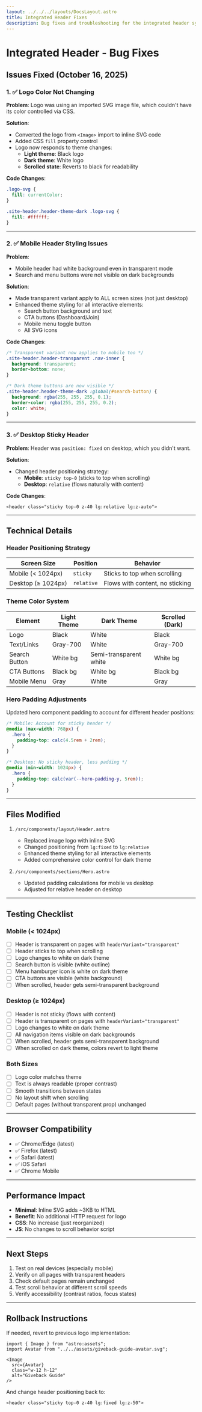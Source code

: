 ```yaml
---
layout: ../../../layouts/DocsLayout.astro
title: Integrated Header Fixes
description: Bug fixes and troubleshooting for the integrated header system
---
```


# Integrated Header - Bug Fixes

## Issues Fixed (October 16, 2025)

### 1. ✅ Logo Color Not Changing

**Problem**: Logo was using an imported SVG image file, which couldn't have its color controlled via CSS.

**Solution**: 
- Converted the logo from `<Image>` import to inline SVG code
- Added CSS `fill` property control
- Logo now responds to theme changes:
  - **Light theme**: Black logo
  - **Dark theme**: White logo
  - **Scrolled state**: Reverts to black for readability

**Code Changes**:
```css
.logo-svg {
  fill: currentColor;
}

.site-header.header-theme-dark .logo-svg {
  fill: #ffffff;
}
```

---

### 2. ✅ Mobile Header Styling Issues

**Problem**: 
- Mobile header had white background even in transparent mode
- Search and menu buttons were not visible on dark backgrounds

**Solution**:
- Made transparent variant apply to ALL screen sizes (not just desktop)
- Enhanced theme styling for all interactive elements:
  - Search button background and text
  - CTA buttons (Dashboard/Join)
  - Mobile menu toggle button
  - All SVG icons

**Code Changes**:
```css
/* Transparent variant now applies to mobile too */
.site-header.header-transparent .nav-inner {
  background: transparent;
  border-bottom: none;
}

/* Dark theme buttons are now visible */
.site-header.header-theme-dark :global(#search-button) {
  background: rgba(255, 255, 255, 0.1);
  border-color: rgba(255, 255, 255, 0.2);
  color: white;
}
```

---

### 3. ✅ Desktop Sticky Header

**Problem**: Header was `position: fixed` on desktop, which you didn't want.

**Solution**: 
- Changed header positioning strategy:
  - **Mobile**: `sticky top-0` (sticks to top when scrolling)
  - **Desktop**: `relative` (flows naturally with content)

**Code Changes**:
```astro
<header class="sticky top-0 z-40 lg:relative lg:z-auto">
```

---

## Technical Details

### Header Positioning Strategy

| Screen Size | Position | Behavior |
|-------------|----------|----------|
| Mobile (< 1024px) | `sticky` | Sticks to top when scrolling |
| Desktop (≥ 1024px) | `relative` | Flows with content, no sticking |

### Theme Color System

| Element | Light Theme | Dark Theme | Scrolled (Dark) |
|---------|-------------|------------|-----------------|
| Logo | Black | White | Black |
| Text/Links | Gray-700 | White | Gray-700 |
| Search Button | White bg | Semi-transparent white | White bg |
| CTA Buttons | Black bg | White bg | Black bg |
| Mobile Menu | Gray | White | Gray |

### Hero Padding Adjustments

Updated hero component padding to account for different header positions:

```css
/* Mobile: Account for sticky header */
@media (max-width: 768px) {
  .hero {
    padding-top: calc(4.5rem + 2rem);
  }
}

/* Desktop: No sticky header, less padding */
@media (min-width: 1024px) {
  .hero {
    padding-top: calc(var(--hero-padding-y, 5rem));
  }
}
```

---

## Files Modified

1. `/src/components/layout/Header.astro`
   - Replaced image logo with inline SVG
   - Changed positioning from `lg:fixed` to `lg:relative`
   - Enhanced theme styling for all interactive elements
   - Added comprehensive color control for dark theme

2. `/src/components/sections/Hero.astro`
   - Updated padding calculations for mobile vs desktop
   - Adjusted for relative header on desktop

---

## Testing Checklist

### Mobile (< 1024px)
- [ ] Header is transparent on pages with `headerVariant="transparent"`
- [ ] Header sticks to top when scrolling
- [ ] Logo changes to white on dark theme
- [ ] Search button is visible (white outline)
- [ ] Menu hamburger icon is white on dark theme
- [ ] CTA buttons are visible (white background)
- [ ] When scrolled, header gets semi-transparent background

### Desktop (≥ 1024px)
- [ ] Header is not sticky (flows with content)
- [ ] Header is transparent on pages with `headerVariant="transparent"`
- [ ] Logo changes to white on dark theme
- [ ] All navigation items visible on dark backgrounds
- [ ] When scrolled, header gets semi-transparent background
- [ ] When scrolled on dark theme, colors revert to light theme

### Both Sizes
- [ ] Logo color matches theme
- [ ] Text is always readable (proper contrast)
- [ ] Smooth transitions between states
- [ ] No layout shift when scrolling
- [ ] Default pages (without transparent prop) unchanged

---

## Browser Compatibility

- ✅ Chrome/Edge (latest)
- ✅ Firefox (latest)
- ✅ Safari (latest)
- ✅ iOS Safari
- ✅ Chrome Mobile

---

## Performance Impact

- **Minimal**: Inline SVG adds ~3KB to HTML
- **Benefit**: No additional HTTP request for logo
- **CSS**: No increase (just reorganized)
- **JS**: No changes to scroll behavior script

---

## Next Steps

1. Test on real devices (especially mobile)
2. Verify on all pages with transparent headers
3. Check default pages remain unchanged
4. Test scroll behavior at different scroll speeds
5. Verify accessibility (contrast ratios, focus states)

---

## Rollback Instructions

If needed, revert to previous logo implementation:

```astro
import { Image } from "astro:assets";
import Avatar from "../../assets/giveback-guide-avatar.svg";

<Image
  src={Avatar}
  class="w-12 h-12"
  alt="Giveback Guide"
/>
```

And change header positioning back to:
```astro
<header class="sticky top-0 z-40 lg:fixed lg:z-50">
```

